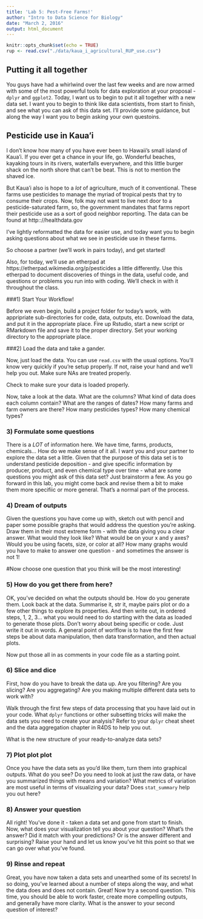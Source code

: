 ```yaml
---
title: 'Lab 5: Pest-Free Farms!'
author: "Intro to Data Science for Biology"
date: "March 2, 2016"
output: html_document
---
```


```r
knitr::opts_chunk$set(echo = TRUE)
rup <- read.csv("./data/kaua_i_agricultural_RUP_use.csv")
```

## Putting it all together

You guys have had a whirlwind over the last few weeks and are now armed with some of the most powerful tools for data exploration at your proposal - `dplyr` and `ggplot2`.  Today, I want us to begin to put it all together with a new data set. I want you to begin to think like data scientists, from start to finish, and see what you can ask of this data set. I'll provide some guidance, but along the way I want you to begin asking your own questoins.

## Pesticide use in Kaua'i

I don't know how many of you have ever been to Hawaii's small island of Kaua'i.  If you ever get a chance in your life, go.  Wonderful beaches, kayaking tours in its rivers, waterfalls everywhere, and this little burger shack on the north shore that can't be beat. This is not to mention the shaved ice.

But Kaua'i also is hope to a *lot* of agriculture, much of it conventional. These farms use pesticides to manage the myriad of tropical pests that try to consume their crops. Now, folk may not want to live next door to a pesticide-saturated farm, so, the government mandates that farms report their pesticide use as a sort of good neighbor reporting. The data can be found at http:://healthdata.gov

I've lightly reformatted the data for easier use, and today want you to begin asking questions about what we see in pesticide use in these farms. 

So choose a partner (we'll work in pairs today), and get started!

Also, for today, we'll use an etherpad at https://etherpad.wikimedia.org/p/pesticides a little differently. Use this etherpad to document discoveries of things in the data, useful code, and questions or problems you run into with coding. We'll check in with it throughout the class.

###1) Start Your Workflow!

Before we even begin, build a project folder for today's work, with appripriate sub-directories for code, data, outputs, etc. Download the data, and put it in the appropriate place. Fire up Rstudio, start a new script or RMarkdown file and save it to the proper directory. Set your working directory to the appropriate place.

###2) Load the data and take a gander.

Now, just load the data. You can use `read.csv` with the usual options. You'll know very quickly if you're setup properly. If not, raise your hand and we'll help you out. Make sure NAs are treated properly.

Check to make sure your data is loaded properly.

Now, take a look at the data. What are the columns? What kind of data does each column contain? What are the ranges of dates? How many farms and farm owners are there? How many pesticides types? How many chemical types?

### 3) Formulate some questions

There is a *LOT* of information here. We have time, farms, products, chemicals... How do we make sense of it all.  I want you and your partner to explore the data set a little.  Given that the purpose of this data set is to understand pesticide deposition - and give specific information by producer, product, and even chemical type over time - what are some questions you might ask of this data set?  Just brainstorm a few. As you go forward in this lab, you might come back and revise them a bit to make them more specifiic or more general. That's a normal part of the process.

### 4) Dream of outputs

Given the questions you have come up with, sketch out with pencil and paper some possible graphs that would address the question you're asking. Draw them in their most extreme form - with the data giving you a clear answer.  What would they look like? What would be on your x and y axes? Would you be using facets, size, or color at all? How many graphs would you have to make to answer one question - and sometimes the answer is not 1!

#Now choose one question that you think will be the most interesting!

### 5) How do you get there from here?

OK, you've decided on what the outputs should be. How do you generate them.  Look back at the data. Summarise it, str it, maybe pairs plot or do a few other things to explore its properties. And then write out, in ordered steps, 1, 2, 3... what you would need to do starting with the data as loaded to generate those plots. Don't worry about being specific or code. Just write it out in words. A general point of worlflow is to have the first few steps be about data manipulation, then data transformation, and then actual plots.

Now put those all in as comments in your code file as a starting point.

### 6) Slice and dice

First, how do you have to break the data up. Are you filtering? Are you slicing? Are you aggregating? Are you making multiple different data sets to work with?

Walk through the first few steps of data processing that you have laid out in your code. What `dplyr` functions or other subsetting tricks will make the data sets you need to create your analysis?  Refer to your `dplyr` cheat sheet and the data aggregation chapter in R4DS to help you out.

What is the new structure of your ready-to-analyze data sets? 

### 7) Plot plot plot

Once you have the data sets as you'd like them, turn them into graphical outputs. What do you see? Do you need to look at just the raw data, or have you summarized things with means and variation? What metrics of variation are most useful in terms of visualizing your data? Does `stat_summary` help you out here?

### 8) Answer your question

All right! You've done it - taken a data set and gone from start to finish. Now, what does your visualization tell you about your question? What's the answer? Did it match with your predictions? Or is the answer different and surprising?  Raise your hand and let us know you've hit this point so that we can go over what you've found.

### 9) Rinse and repeat

Great, you have now taken a data sets and unearthed some of its secrets! In so doing, you've learned about a number of steps along the way, and what the data does and does not contain. Great! Now try a second question. This time, you should be able to work faster, create more compelling outputs, and generally have more clarity. What is the answer to your second question of interest?
